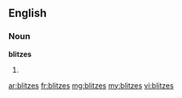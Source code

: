 ==English==

===Noun===
'''blitzes'''

# {{plural of|blitz}}

[[ar:blitzes]]
[[fr:blitzes]]
[[mg:blitzes]]
[[my:blitzes]]
[[vi:blitzes]]